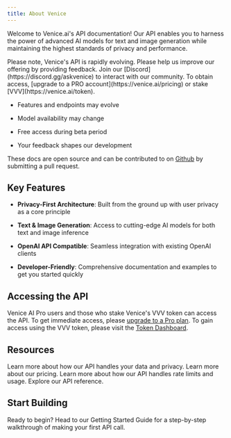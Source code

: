 ```yaml
---
title: About Venice
---
```


Welcome to Venice.ai's API documentation! Our API enables you to harness the power of advanced AI models for text and image generation while maintaining the highest standards of privacy and performance.

<Warning>
  Please note, Venice's API is rapidly evolving. Please help us improve our offering by providing feedback. Join our [Discord](https://discord.gg/askvenice) to interact with our community. To obtain access, [upgrade to a PRO account](https://venice.ai/pricing) or stake [VVV](https://venice.ai/token).

  * Features and endpoints may evolve

  * Model availability may change

  * Free access during beta period

  * Your feedback shapes our development
</Warning>

These docs are open source and can be contributed to on [Github](https://github.com/veniceai/api-docs) by submitting a pull request.

## Key Features

* **Privacy-First Architecture**: Built from the ground up with user privacy as a core principle

* **Text & Image Generation**: Access to cutting-edge AI models for both text and image inference

* **OpenAI API Compatible**: Seamless integration with existing OpenAI clients

* **Developer-Friendly**: Comprehensive documentation and examples to get you started quickly

## Accessing the API

Venice AI Pro users and those who stake Venice's VVV token can access the API. To get immediate access, please [upgrade to a Pro plan](https://venice.ai/pricing). To gain access using the VVV token, please visit the [Token Dashboard](https://venice.ai/token).

## Resources

<CardGroup cols={2}>
  <Card title="Our Privacy Commitment" href="/welcome/privacy" icon="shield-halved">
    Learn more about how our API handles your data and privacy.
  </Card>

  <Card title="Pricing" href="/welcome/pricing" icon="dollar-sign">
    Learn more about our pricing.
  </Card>

  <Card title="Rate Limits & Usage" href="/api-reference/rate-limiting" icon="stopwatch">
    Learn more about how our API handles rate limits and usage.
  </Card>

  <Card title="API Reference" href="/api-reference" icon="rectangle-code">
    Explore our API reference.
  </Card>
</CardGroup>

## Start Building

<Card horizontal title="Getting Started" href="/welcome/getting-started" icon="rocket">
  Ready to begin? Head to our Getting Started Guide for a step-by-step walkthrough of making your first API call.
</Card>

<BetaCallout />